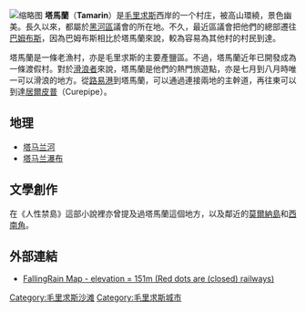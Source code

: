 {{Unreferenced|time=2017-02-10T19:26:37+00:00}}
[[File:Tamarin_(4823918620).jpg|缩略图]]
'''塔馬蘭'''（'''Tamarin'''）是[[毛里求斯|毛里求斯]]西岸的一个村庄，被高山環繞，景色幽美。長久以來，都屬於[[黑河區|黑河區]]議會的所在地。不久，最近區議會把他們的總部遷往[[巴姆布斯|巴姆布斯]]，因為巴姆布斯相比於塔馬蘭來說，較為容易為其他村的村民到達。

塔馬蘭是一條老漁村，亦是毛里求斯的主要產鹽區。不過，塔馬蘭近年已開發成為一條渡假村。對於[[滑浪者|滑浪者]]來說，塔馬蘭是他們的熱門旅遊點，亦是七月到八月時唯一可以滑浪的地方。從[[路易港|路易港]]到塔馬蘭，可以通過連接兩地的主幹道，再往東可以到達[[居爾皮普|居爾皮普]]（Curepipe）。

== 地理 ==
* [[塔马兰河|塔马兰河]]
* [[塔马兰瀑布|塔马兰瀑布]]

== 文學創作 ==

在《人性禁島》這部小說裡亦曾提及過塔馬蘭這個地方，以及鄰近的[[莫爾納島|莫爾納島]]和[[西南角|西南角]]。

== 外部連結 ==

* [https://web.archive.org/web/20090616200354/http://www.fallingrain.com/world/MP/0/Tamarin.html FallingRain Map - elevation = 151m (Red dots are (closed) railways)]

{{coord|20|19|S| 57|23|E|region:MU_type:city|display=title}}
{{normdaten}}
[[Category:毛里求斯沙滩|Category:毛里求斯沙滩]]
[[Category:毛里求斯城市|Category:毛里求斯城市]]
{{Mauritius-geo-stub}}